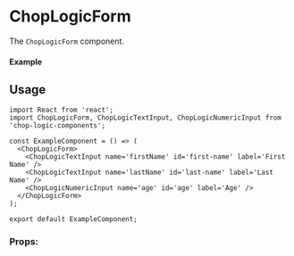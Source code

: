 
<Meta of={ChopLogicFormStories} title='Form' />

# ChopLogicForm

The `ChopLogicForm` component.

#### Example

<Canvas>
  <Story of={ChopLogicFormStories.Default} />
</Canvas>

## Usage

```tsx
import React from 'react';
import ChopLogicForm, ChopLogicTextInput, ChopLogicNumericInput from 'chop-logic-components';

const ExampleComponent = () => (
  <ChopLogicForm>
    <ChopLogicTextInput name='firstName' id='first-name' label='First Name' />
    <ChopLogicTextInput name='lastName' id='last-name' label='Last Name' />
    <ChopLogicNumericInput name='age' id='age' label='Age' />
  </ChopLogicForm>
);

export default ExampleComponent;
```

### Props:
